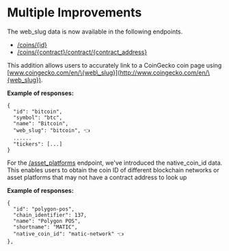 # Multiple Improvements

The web\_slug data is now available in the following endpoints.

* [/coins/\{id}](/reference/coins-id)
* [/coins/\{contract}/contract/\{contract\_address}](/reference/coins-contract-address)

This addition allows users to accurately link to a CoinGecko coin page using [www.coingecko.com/en/\{web\_slug}](http://www.coingecko.com/en/\{web_slug}).

**Example of responses:**

```Text JSON
{
  "id": "bitcoin",
  "symbol": "btc",
  "name": "Bitcoin",
  "web_slug": "bitcoin", 👈
  ......
  "tickers": [...]
}
```

For the [/asset\_platforms](/reference/asset-platforms-list) endpoint, we've introduced the native\_coin\_id data. This enables users to obtain the coin ID of different blockchain networks or asset platforms that may not have a contract address to look up

**Example of responses:**

```Text JSON
{
  "id": "polygon-pos",
  "chain_identifier": 137,
  "name": "Polygon POS",
  "shortname": "MATIC", 
  "native_coin_id": "matic-network" 👈
},
```